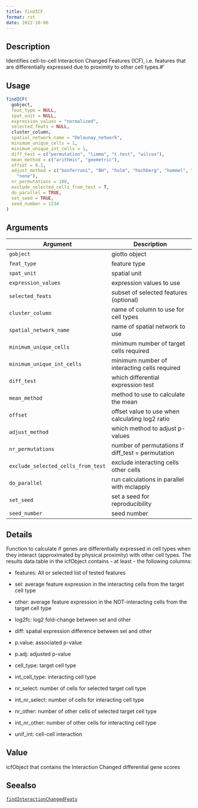 ```yaml
--- 
title: findICF 
format: rst 
date: 2022-10-06 
--- 
```


## Description

Identifies cell-to-cell Interaction Changed Features (ICF),
 i.e. features that are differentially expressed due to proximity to other cell types.#'


## Usage

```r
findICF(
  gobject,
  feat_type = NULL,
  spat_unit = NULL,
  expression_values = "normalized",
  selected_feats = NULL,
  cluster_column,
  spatial_network_name = "Delaunay_network",
  minimum_unique_cells = 1,
  minimum_unique_int_cells = 1,
  diff_test = c("permutation", "limma", "t.test", "wilcox"),
  mean_method = c("arithmic", "geometric"),
  offset = 0.1,
  adjust_method = c("bonferroni", "BH", "holm", "hochberg", "hommel", "BY", "fdr",
    "none"),
  nr_permutations = 100,
  exclude_selected_cells_from_test = T,
  do_parallel = TRUE,
  set_seed = TRUE,
  seed_number = 1234
)
```


## Arguments

Argument      |Description
------------- |----------------
`gobject`     |     giotto object
`feat_type`     |     feature type
`spat_unit`     |     spatial unit
`expression_values`     |     expression values to use
`selected_feats`     |     subset of selected features (optional)
`cluster_column`     |     name of column to use for cell types
`spatial_network_name`     |     name of spatial network to use
`minimum_unique_cells`     |     minimum number of target cells required
`minimum_unique_int_cells`     |     minimum number of interacting cells required
`diff_test`     |     which differential expression test
`mean_method`     |     method to use to calculate the mean
`offset`     |     offset value to use when calculating log2 ratio
`adjust_method`     |     which method to adjust p-values
`nr_permutations`     |     number of permutations if diff_test = permutation
`exclude_selected_cells_from_test`     |     exclude interacting cells other cells
`do_parallel`     |     run calculations in parallel with mclapply
`set_seed`     |     set a seed for reproducibility
`seed_number`     |     seed number


## Details

Function to calculate if genes are differentially expressed in cell types
 when they interact (approximated by physical proximity) with other cell types.
 The results data.table in the icfObject contains - at least - the following columns:
   

*  features:  All or selected list of tested features   

*  sel:  average feature expression in the interacting cells from the target cell type    

*  other:  average feature expression in the NOT-interacting cells from the target cell type    

*  log2fc:  log2 fold-change between sel and other   

*  diff:  spatial expression difference between sel and other   

*  p.value:  associated p-value   

*  p.adj:  adjusted p-value   

*  cell_type:  target cell type   

*  int_cell_type:  interacting cell type   

*  nr_select:  number of cells for selected target cell type   

*  int_nr_select:  number of cells for interacting cell type   

*  nr_other:  number of other cells of selected target cell type   

*  int_nr_other:  number of other cells for interacting cell type   

*  unif_int:  cell-cell interaction


## Value

icfObject that contains the Interaction Changed differential gene scores


## Seealso

[`findInteractionChangedFeats`](#findinteractionchangedfeats)


